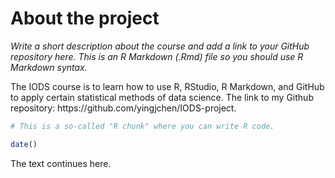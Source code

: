 
# About the project

*Write a short description about the course and add a link to your GitHub repository here. This is an R Markdown (.Rmd) file so you should use R Markdown syntax.*

The IODS course is to learn how to use R, RStudio, R Markdown, and GitHub  to apply certain statistical methods of data science. 
The link to my Github repository: https://github.com/yingjchen/IODS-project.

```r
# This is a so-called "R chunk" where you can write R code.

date()

```
The text continues here.

